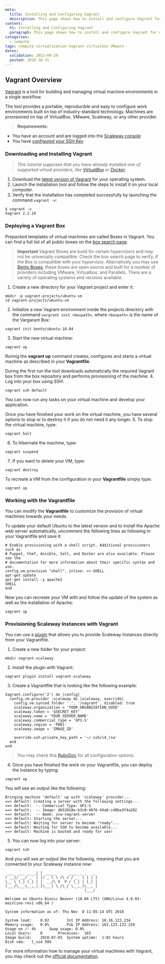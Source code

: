 ```yaml
---
meta:
  title: Installing and Configuring Vagrant
  description: This page shows how to install and configure Vagrant for managing the lifecycle of virtual machines.
content:
  h1: Installing and Configuring Vagrant
  paragraph: This page shows how to install and configure Vagrant for managing the lifecycle of virtual machines.
categories:
  - compute
tags: compute virtualization Vagrant virtualbox VMware
dates:
  validation: 2022-09-29
  posted: 2018-10-31
---
```


## Vagrant Overview

[Vagrant](https://www.vagrantup.com) is a tool for building and managing virtual machine environments in a single workflow.

The tool provides a portable, reproducible and easy to configure work environments built on top of industry-standard technology. Machines are provisioned on top of VirtualBox, VMware, Scaleway, or any other provider.

> **Requirements:**

- You have an account and are logged into the [Scaleway console](https://console.scaleway.com)
- You have [configured your SSH Key](/console/my-project/how-to/create-ssh-key/)

### Downloading and Installing Vagrant

> _This tutorial supposes that you have already installed one of supported virtual providers, like [VirtualBox](https://www.virtualbox.org/) or [Docker](https://www.scaleway.com/docs/how-to-install-docker-community-edition-ubuntu-bionic-beaver/)._

1. Download the [latest version of Vagrant](https://www.vagrantup.com/downloads.html) for your operating system.
2. Launch the installation tool and follow the steps to install it on your local computer.
3. Verify that the installation has completed successfully by launching the command `vagrant -v`:

```
$ vagrant -v
Vagrant 2.2.19
```

### Deploying a Vagrant Box

Prepacked templates of virtual machines are called Boxes in Vagrant. You can find a full list of all public boxes on the [box search page](https://app.vagrantup.com/boxes/search).

> **Important** Vagrant Boxes are build for certain hypervizors and may not be universally compatible. Check the box search page to verify, if the Box is compatible with your hypervizor. Alternatively you may use [Bento Boxes](https://app.vagrantup.com/bento), these boxes are open source and built for a number of providers including VMware, Virtualbox, and Parallels. There are a variety of operating systems and versions available.

1. Create a new directory for your Vagrant project and enter it:

```
mkdir -p vagrant-projects/ubuntu-vm
cd vagrant-projects/ubuntu-vm
```
2. Initialize a new Vagrant environment inside the projects directory with the command `vargrant init <boxpath>`, where `<boxpath>` is the name of the Vargarant
   Box:

```
vagrant init bento/ubuntu-18.04
```
3. Start the new virtual machine:

```
vagrant up
```

Runnig the **vagrant up** command creates, configures and starts a virtual machine as described in your **Vagrantfile**.

During the first run the tool downloads automatically the required Vagrant box from the box repository and performs provisioning of the machine.
4. Log into your box using SSH:

```
vagrant ssh default
```

You can now run any tasks on your virtual machine and develop your application.

Once you have finished your work on the virtual machine, you have several options to stop or to destroy it if you do not need it any longer.
5. To stop the virtual machine, type:

```
vagrant halt
```
6. To hibernate the machine, type:

```
vagrant suspend
```
7. If you want to delete your VM, type:

```
vagrant destroy
```

To recreate a VM from the configuration in your **Vagrantfile** simply type:

```
vagrant up
```

### Working with the Vagrantfile

You can modify the **Vagrantfile** to customize the provision of virtual machines towards your needs.

To update your default Ubuntu to the latest version and to install the Apache web server automatically, uncomment the following lines as following in your Vagrantfile and save it:

```
# Enable provisioning with a shell script. Additional provisioners such as
# Puppet, Chef, Ansible, Salt, and Docker are also available. Please see the
# documentation for more information about their specific syntax and use.
config.vm.provision "shell", inline: <<-SHELL
apt-get update
apt-get install -y apache2
SHELL
end
```

Now you can recreate your VM with and follow the update of the system as well as the installation of Apache:

```
vagrant up
```

### Provisioning Scaleway Instances with Vagrant

You can use a [plugin](https://github.com/kaorimatz/vagrant-scaleway) that allows you to provide Scaleway Instances directly from your Vagrantfile.

1. Create a new folder for your project:

```
mkdir vagrant-scaleway
```
2. Install the plugin with Vagrant:

```
vagrant plugin install vagrant-scaleway
```
3. Create a Vagrantfile that is looking like the following example:

```
Vagrant.configure('2') do |config|
  config.vm.provider :scaleway do |scaleway, override|
    config.vm.synced_folder '.', '/vagrant', disabled: true
    scaleway.organization = 'YOUR_ORGANIZATION_UUID'
    scaleway.token = '$SECRET_KEY'
    scaleway.name = 'YOUR_SERVER_NAME'
    scaleway.commercial_type = 'GP1-S'
    scaleway.region = 'PAR1'
    scaleway.image = 'IMAGE_ID'

    override.ssh.private_key_path = '~/.ssh/id_rsa'
  end
end
```

> You may check this [RubyDoc](https://www.rubydoc.info/gems/vagrant-scaleway/VagrantPlugins/Scaleway/Config) for all configuration options.
4. Once you have finished the work on your Vagrantfile, you can deploy the instance by typing:

```
vagrant up
```

You will see an output like the following:

```
Bringing machine 'default' up with 'scaleway' provider...
==> default: Creating a server with the following settings...
==> default:  -- Commercial Type: GP1-S
==> default:  -- Image: db52018e-b3c0-4676-94a0-c40ba3f4a282
==> default:  -- Name: scw-vagrant-server
==> default: Starting the server...
==> default: Waiting for server to become "ready"...
==> default: Waiting for SSH to become available...
==> default: Machine is booted and ready for use!
```
5. You can now log into your server:

```
vagrant ssh
```

And you will see an output like the following, meaning that you are connected to your Scaleway instance now:

```
 ___  ___ __ _| | _____      ____ _ _   _
/ __|/ __/ _` | |/ _ \ \ /\ / / _` | | | |
\__ \ (_| (_| | |  __/\ V  V / (_| | |_| |
|___/\___\__,_|_|\___| \_/\_/ \__,_|\__, |
                                    |___/

Welcome on Ubuntu Bionic Beaver (18.04 LTS) (GNU/Linux 4.9.93-mainline-rev1 x86_64 )

System information as of: Thu Nov  8 11:05:14 UTC 2018

System load:	0.02		Int IP Address:	10.16.123.234
Memory usage:	0.0%		Pub IP Address:	163.123.123.234
Usage on /:	4%		Swap usage:	0.0%
Local Users:	0		Processes:	103
Image build:	2018-07-03	System uptime:	1:02 hours
Disk vda:	l_ssd 50G
```

For more information how to manage your virtual machines with Vagrant, you may check out the [official documentation](https://www.vagrantup.com/docs).
